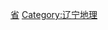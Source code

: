 {{Catnav|頁面分類|各種主題的頁面分類|依中国各省来作的分类|中国各省城市}}
{{Commonscat|Cities in Liaoning}}

[[Category:中国各省城市|省]]
[[Category:辽宁地理|Category:辽宁地理]]